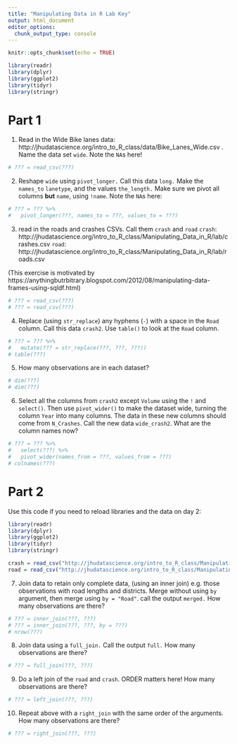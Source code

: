 ```yaml
---
title: "Manipulating Data in R Lab Key"
output: html_document
editor_options: 
  chunk_output_type: console
---
```


```r
knitr::opts_chunk$set(echo = TRUE)
```


```r
library(readr)
library(dplyr)
library(ggplot2)
library(tidyr)
library(stringr)
```

# Part 1

1.  Read in the Wide Bike lanes data: http://jhudatascience.org/intro_to_R_class/data/Bike_Lanes_Wide.csv .  Name the data set `wide`. Note the `NA`s here!

```r
# ??? = read_csv(???)

```

2. Reshape `wide` using `pivot_longer.`  Call this data `long.`  Make the `names_to`
`lanetype`, and the values `the_length.`  Make sure we pivot all columns **but**
`name`, using `!name`. Note the `NA`s here:

```r
# ??? = ??? %>% 
#   pivot_longer(???, names_to = ???, values_to = ???)

```

3. read in the roads and crashes CSVs.  Call them `crash` and `road`
`crash`: http://jhudatascience.org/intro_to_R_class/Manipulating_Data_in_R/lab/crashes.csv
`road`: http://jhudatascience.org/intro_to_R_class/Manipulating_Data_in_R/lab/roads.csv

(This exercise is motivated by https://anythingbutrbitrary.blogspot.com/2012/08/manipulating-data-frames-using-sqldf.html)

```r
# ??? = read_csv(???)
# ??? = read_csv(???)

```

4.  Replace (using `str_replace`) any hyphens (`-`) with a space in the `Road` column. Call this data `crash2`. Use `table()` to look at the `Road` column.  
```r
# ??? = ??? %>% 
#   mutate(??? = str_replace(???, ???, ???))
# table(???)

```

5. How many observations are in each dataset?
```r
# dim(???)
# dim(???)

```

6. Select all the columns from `crash2` except `Volume` using the `!` and `select()`. Then use `pivot_wider()` to make the dataset wide, turning the column `Year` into many columns. The data in these new columns should come from `N_Crashes`. Call the new data `wide_crash2`. What are the column names now?

```r
# ??? = ??? %>%
#   select(???) %>%
#   pivot_wider(names_from = ???, values_from = ???)
# colnames(???)

```


# Part 2

Use this code if you need to reload libraries and the data on day 2:

```r
library(readr)
library(dplyr)
library(ggplot2)
library(tidyr)
library(stringr)

crash = read_csv("http://jhudatascience.org/intro_to_R_class/Manipulating_Data_in_R/lab/crashes.csv")
road = read_csv("http://jhudatascience.org/intro_to_R_class/Manipulating_Data_in_R/lab/roads.csv")
```

7. Join data to retain only complete data, (using an inner join) e.g. those observations with road lengths and districts.  Merge without using `by` argument, then merge using `by = "Road"`. call the output `merged.`  How many observations are there?

```r
# ??? = inner_join(???, ???)
# ??? = inner_join(???, ???, by = ???)
# nrow(???)

```

8. Join data using a `full_join.`  Call the output `full.`   How many observations are there?

```r
# ??? = full_join(???, ???)

```

9. Do a left join of the `road` and `crash`.  ORDER matters here!  How many observations are there?

```r
# ??? = left_join(???, ???)

```

10. Repeat above with a `right_join` with the same order of the arguments. How many observations are there?

```r
# ??? = right_join(???, ???)

```
